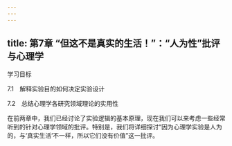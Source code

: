 ```yaml
---
---
---
```

title: 第7章 “但这不是真实的生活！”：“人为性”批评与心理学
---




学习目标

7.1　解释实验目的如何决定实验设计

7.2　总结心理学各研究领域理论的实用性

在前两章中，我们已经讨论了实验逻辑的基本原理，现在我们可以来考虑一些经常听到的针对心理学领域的批评。特别是，我们将详细探讨“因为心理学实验是人为的，与‘真实生活’不一样，所以它们没有价值”这一批评。